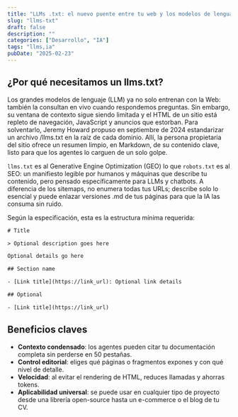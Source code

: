 ```yaml
---
title: "LLMs .txt: el nuevo puente entre tu web y los modelos de lenguaje"
slug: "llms-txt"
draft: false
description: ""
categories: ["Desarrollo", "IA"]
tags: "llms,ia"
pubDate: "2025-02-23"
---
```



## ¿Por qué necesitamos un llms.txt?

Los grandes modelos de lenguaje (LLM) ya no solo entrenan con la Web: también la consultan en vivo cuando respondemos preguntas. Sin embargo, su ventana de contexto sigue siendo limitada y el HTML de un sitio está repleto de navegación, JavaScript y anuncios que estorban. Para solventarlo, <ExternalLink href="https://www.answer.ai/posts/2024-09-03-llmstxt.html">Jeremy Howard propuso en septiembre de 2024 estandarizar un archivo /llms.txt</ExternalLink> en la raíz de cada dominio. Allí, la persona propietaria del sitio ofrece un resumen limpio, en Markdown, de su contenido clave, listo para que los agentes lo carguen de un solo golpe.

`llms.txt` es al Generative Engine Optimization (GEO) lo que `robots.txt` es al SEO: un manifiesto legible por humanos y máquinas que describe tu contenido, pero pensado específicamente para LLMs y chatbots. A diferencia de los sitemaps, no enumera todas tus URLs; describe solo lo esencial y puede enlazar versiones .md de tus páginas para que la IA las consuma sin ruido.

Según la especificación, esta es la estructura mínima requerida:

```txt
# Title

> Optional description goes here

Optional details go here

## Section name

- [Link title](https://link_url): Optional link details

## Optional

- [Link title](https://link_url)
```

## Beneficios claves

- **Contexto condensado**: los agentes pueden citar tu documentación completa sin perderse en 50 pestañas.
- **Control editorial**: eliges qué páginas o fragmentos expones y con qué nivel de detalle.
- **Velocidad**: al evitar el rendering de HTML, reduces llamadas y ahorras tokens.
- **Aplicabilidad universal**: se puede usar en cualquier tipo de proyecto desde una librería open-source hasta un e-commerce o el blog de tu CV.
